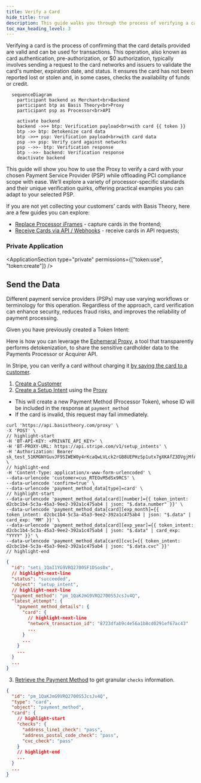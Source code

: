 ```yaml
---
title: Verify a Card
hide_title: true
description: This guide walks you through the process of verifying a card against a Payments Service Provider using the Proxy
toc_max_heading_level: 3
---
```



<Intro
  title="Verify a Card"
  caption="Streamline card verification with a secure, proxy-powered solution."
/>

Verifying a card is the process of confirming that the card details provided are valid and can be used for transactions. This operation, also known as card authentication, pre-authorization, or $0 authorization, typically involves sending a request to the card networks and issuers to validate the card's number, expiration date, and status. It ensures the card has not been reported lost or stolen and, in some cases, checks the availability of funds or credit.

```mermaid
  sequenceDiagram
    participant backend as Merchant<br>Backend
    participant btp as Basis Theory<br>Proxy
    participant psp as Processor<br>API

    activate backend
    backend ->>+ btp: Verification payload<br>with card {{ token }}
    btp ->> btp: Detokenize card data
    btp ->>+ psp: Verification payload<br>with card data
    psp ->> psp: Verify card against networks
    psp -->>- btp: Verification response
    btp -->>- backend: Verification response
    deactivate backend
```

This guide will show you how to use the Proxy to verify a card with your chosen Payment Service Provider (PSP) while offloading PCI compliance scope with ease. We’ll explore a variety of processor-specific standards and their unique verification quirks, offering practical examples you can adapt to your selected PSP.

If you are not yet collecting your customers' cards with Basis Theory, here are a few guides you can explore:

- [Replace Processor iFrames](/docs/card-payments/replace-processor-iframes) - capture cards in the frontend;
- [Receive Cards via API / Webhooks](/docs/card-payments/receive-cards-api) - receive cards in API requests;

<GettingStartedSection />

### Private Application

<ApplicationSection type="private" permissions={["token:use", "token:create"]} />

## Send the Data

Different payment service providers (PSPs) may use varying workflows or terminology for this operation. Regardless of the approach, card verification can enhance security, reduces fraud risks, and improves the reliability of payment processing.

Given you have previously created a Token Intent:

<TokenIntentSample />

Here is how you can leverage the [Ephemeral Proxy](/docs/api/proxies/ephemeral-proxy), a tool that transparently performs detokenization, to share the sensitive cardholder data to the Payments Processor or Acquirer API.

<Tabs className="bt-tabs" queryString="processor">
  <TabItem value="stripe" label="Stripe">

In Stripe, you can verify a card without charging it [by saving the card to a customer](https://support.stripe.com/questions/check-if-a-card-is-valid-without-a-charge).

1. [Create a Customer](https://docs.stripe.com/api/customers/create)
2. [Create a Setup Intent](https://docs.stripe.com/api/setup_intents) using the [Proxy](/docs/api/proxies/ephemeral-proxy)
  - This will create a new Payment Method (Processor Token), whose ID will be included in the response at `payment_method`
  - If the card is invalid, this request may fail immediately.

```shell showLineNumbers title="Create a Setup Intent"
curl 'https://api.basistheory.com/proxy' \
-X 'POST' \
// highlight-start
-H 'BT-API-KEY: <PRIVATE_API_KEY>' \
-H 'BT-PROXY-URL: https://api.stripe.com/v1/setup_intents' \
-H 'Authorization: Bearer sk_test_51KMGNYGuvJF9SIWEW0y4rKcaQwLVLck2rGB8UEPHzSp1utx7gXKAfZ3DVgjMfAuvBIT42pQhg0sIx2PepEJkXv9g00yIrUwhI4' \
// highlight-end
-H 'Content-Type: application/x-www-form-urlencoded' \
--data-urlencode 'customer=cus_RTEOvM5dSx9RCS' \
--data-urlencode 'confirm=true' \
--data-urlencode 'payment_method_data[type]=card' \
// highlight-start
--data-urlencode 'payment_method_data[card][number]={{ token_intent: d2cbc1b4-5c3a-45a3-9ee2-392a1c475ab4 | json: "$.data.number" }}' \
--data-urlencode 'payment_method_data[card][exp_month]={{ token_intent: d2cbc1b4-5c3a-45a3-9ee2-392a1c475ab4 | json: "$.data" |  card_exp: "MM" }}' \
--data-urlencode 'payment_method_data[card][exp_year]={{ token_intent: d2cbc1b4-5c3a-45a3-9ee2-392a1c475ab4 | json: "$.data" | card_exp: "YYYY" }}' \
--data-urlencode 'payment_method_data[card][cvc]={{ token_intent: d2cbc1b4-5c3a-45a3-9ee2-392a1c475ab4 | json: "$.data.cvc" }}'
// highlight-end
```

```json showLineNumbers title="Setup Intent Response"
{
  "id": "seti_1QaI1YG9VRQ2700SF1DSos0x",
  // highlight-next-line
  "status": "succeeded",
  "object": "setup_intent",
  // highlight-next-line
  "payment_method": "pm_1QaKJmG9VRQ2700S5JcsJv4Q",
  "latest_attempt": {
    "payment_method_details": {
      "card": {
        // highlight-next-line
        "network_transaction_id": "8723dfab9c4e56a1b8cd0291ef67ac43"
        ...
      }
      ...
    }
    ...
  }
  ...
}
```

3. [Retrieve the Payment Method](https://docs.stripe.com/api/payment_methods/retrieve) to get granular `checks` information.

```json showLineNumbers title="Payment Method Response"
{
  "id": "pm_1QaKJmG9VRQ2700S5JcsJv4Q",
  "type": "card",
  "object": "payment_method",
  "card": {
    // highlight-start
    "checks": {
      "address_line1_check": "pass",
      "address_postal_code_check": "pass",
      "cvc_check": "pass"
    }
    // highlight-end
    ...
  }
  ...
}
```
  </TabItem>
</Tabs>

<SaveCardSection />

